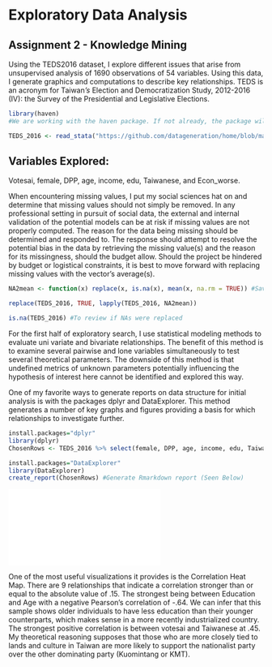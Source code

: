 # Exploratory Data Analysis

## Assignment 2 - Knowledge Mining

Using the TEDS2016 dataset, I explore different issues that arise from unsupervised analysis of 1690 observations of 54 variables. Using this data, I generate graphics and computations to describe key relationships. TEDS is an acronym for Taiwan*'s* Election and Democratization Study, 2012-2016 (IV): the Survey of the Presidential and Legislative Elections.

```{r}
library(haven)
#We are working with the haven package. If not already, the package will need to be installed prior to this command. 

TEDS_2016 <- read_stata("https://github.com/datageneration/home/blob/master/DataProgramming/data/TEDS_2016.dta?raw=true")
```

## Variables Explored:

Votesai, female, DPP, age, income, edu, Taiwanese, and Econ_worse.

When encountering missing values, I put my social sciences hat on and determine that missing values should not simply be removed. In any professional setting in pursuit of social data, the external and internal validation of the potential models can be at risk if missing values are not properly computed. The reason for the data being missing should be determined and responded to. The response should attempt to resolve the potential bias in the data by retrieving the missing value(s) and the reason for its missingness, should the budget allow. Should the project be hindered by budget or logistical constraints, it is best to move forward with replacing missing values with the vector's average(s).

```{r}
NA2mean <- function(x) replace(x, is.na(x), mean(x, na.rm = TRUE)) #Saving the funciton to Environment

replace(TEDS_2016, TRUE, lapply(TEDS_2016, NA2mean))

is.na(TEDS_2016) #To review if NAs were replaced

```

For the first half of exploratory search, I use statistical modeling methods to evaluate uni variate and bivariate relationships. The benefit of this method is to examine several pairwise and lone variables simultaneously to test several theoretical parameters. The downside of this method is that undefined metrics of unknown parameters potentially influencing the hypothesis of interest here cannot be identified and explored this way.

One of my favorite ways to generate reports on data structure for initial analysis is with the packages dplyr and DataExplorer. This method generates a number of key graphs and figures providing a basis for which relationships to investigate further.

```{r}
install.packages="dplyr"
library(dplyr)
ChosenRows <- TEDS_2016 %>% select(female, DPP, age, income, edu, Taiwanese, Tondu, Econ_worse, votetsai) #Create dataframe with irrelevant variables removed.

install.packages="DataExplorer"
library(DataExplorer)
create_report(ChosenRows) #Generate Rmarkdown report (Seen Below)
```

![](images/Markdownreport-Assignment2-01.pdf){fig-align="center"}

One of the most useful visualizations it provides is the Correlation Heat Map. There are 9 relationships that indicate a correlation stronger than or equal to the absolute value of .15. The strongest being between Education and Age with a negative Pearson's correlation of -.64. We can infer that this sample shows older individuals to have less education than their younger counterparts, which makes sense in a more recently industrialized country. The strongest positive correlation is between votesai and Taiwanese at .45. My theoretical reasoning supposes that those who are more closely tied to lands and culture in Taiwan are more likely to support the nationalist party over the other dominating party (Kuomintang or KMT).
